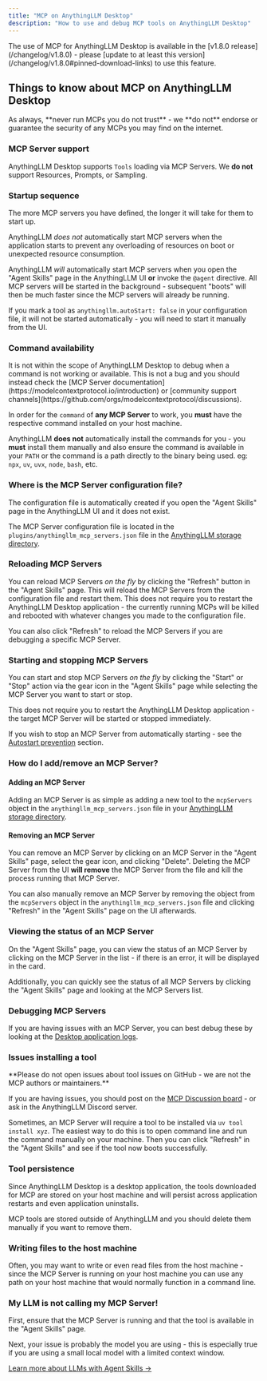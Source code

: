 ```yaml
---
title: "MCP on AnythingLLM Desktop"
description: "How to use and debug MCP tools on AnythingLLM Desktop"
---
```



<Callout type="info" emoji="💡">
  The use of MCP for AnythingLLM Desktop is available in the [v1.8.0 release](/changelog/v1.8.0) - please [update to at least this version](/changelog/v1.8.0#pinned-download-links) to use this feature.
</Callout>

## Things to know about MCP on AnythingLLM Desktop

<Callout type="error" emoji="🔒">
  As always, **never run MCPs you do not trust** - we **do not** endorse or guarantee the security of any MCPs you may find on the internet.
</Callout>

### MCP Server support

AnythingLLM Desktop supports `Tools` loading via MCP Servers. We **do not** support Resources, Prompts, or Sampling.

### Startup sequence

<Callout type="info" emoji="💡">
  The more MCP servers you have defined, the longer it will take for them to start up.
</Callout>

AnythingLLM _does not_ automatically start MCP servers when the application starts to prevent any overloading of resources on boot or unexpected resource consumption.

AnythingLLM _will_ automatically start MCP servers when you open the "Agent Skills" page in the AnythingLLM UI **or** invoke the `@agent` directive.
All MCP servers will be started in the background - subsequent "boots" will then be much faster since the MCP servers will already be running.

If you mark a tool as `anythingllm.autoStart: false` in your configuration file, it will not be started automatically - you will need to start it manually from the UI.

### Command availability

<Callout type="warning" emoji="⚠️">
  It is not within the scope of AnythingLLM Desktop to debug when a command is not working or available. This is not a bug and you should instead check the [MCP Server documentation](https://modelcontextprotocol.io/introduction) or [community support channels](https://github.com/orgs/modelcontextprotocol/discussions).
</Callout>

In order for the `command` of **any MCP Server** to work, you **must** have the respective command installed on your host machine.

AnythingLLM **does not** automatically install the commands for you - you **must** install them manually and also ensure the command is available in your `PATH` or the command is a path directly to the binary being used.
eg: `npx`, `uv`, `uvx`, `node`, `bash`, etc.

### Where is the MCP Server configuration file?

<Callout type="info" emoji="💡">
  The configuration file is automatically created if you open the "Agent Skills" page in the AnythingLLM UI and it does not exist.
</Callout>

The MCP Server configuration file is located in the `plugins/anythingllm_mcp_servers.json` file in the [AnythingLLM storage directory](/installation-desktop/storage).

### Reloading MCP Servers

You can reload MCP Servers *on the fly* by clicking the "Refresh" button in the "Agent Skills" page. This will reload the MCP Servers from the configuration file and restart them. 
This does not require you to restart the AnythingLLM Desktop application - the currently running MCPs will be killed and rebooted with whatever changes you made to the configuration file.

You can also click "Refresh" to reload the MCP Servers if you are debugging a specific MCP Server.

### Starting and stopping MCP Servers

You can start and stop MCP Servers *on the fly* by clicking the "Start" or "Stop" action via the gear icon in the "Agent Skills" page while selecting the MCP Server you want to start or stop.

This does not require you to restart the AnythingLLM Desktop application - the target MCP Server will be started or stopped immediately.

If you wish to stop an MCP Server from automatically starting - see the [Autostart prevention](#autostart-prevention) section.

### How do I add/remove an MCP Server?

#### Adding an MCP Server
Adding an MCP Server is as simple as adding a new tool to the `mcpServers` object in the `anythingllm_mcp_servers.json` file in your [AnythingLLM storage directory](/installation-desktop/storage).

#### Removing an MCP Server

You can remove an MCP Server by clicking on an MCP Server in the "Agent Skills" page, select the gear icon, and clicking "Delete".
Deleting the MCP Server from the UI **will remove** the MCP Server from the file and kill the process running that MCP Server.

You can also manually remove an MCP Server by removing the object from the `mcpServers` object in the `anythingllm_mcp_servers.json` file and clicking "Refresh" in the "Agent Skills" page on the UI afterwards.

### Viewing the status of an MCP Server

On the "Agent Skills" page, you can view the status of an MCP Server by clicking on the MCP Server in the list - if there is an error, it will be displayed in the card.

Additionally, you can quickly see the status of all MCP Servers by clicking the "Agent Skills" page and looking at the MCP Servers list.

### Debugging MCP Servers

If you are having issues with an MCP Server, you can best debug these by looking at the [Desktop application logs](/installation-desktop/debug#general-debugging).

### Issues installing a tool

<Callout type="info" emoji="💡">
  **Please do not open issues about tool issues on GitHub - we are not the MCP authors or maintainers.** 
  
  If you are having issues, you should post on the [MCP Discussion board](https://github.com/orgs/modelcontextprotocol/discussions) - or ask in the AnythingLLM Discord server.
</Callout>

Sometimes, an MCP Server will require a tool to be installed via `uv tool install xyz`.
The easiest way to do this is to open command line and run the command manually on your machine. Then you can click "Refresh" in the "Agent Skills" and see if the tool now boots successfully.

### Tool persistence

Since AnythingLLM Desktop is a desktop application, the tools downloaded for MCP are stored on your host machine and will persist across application restarts and even application uninstalls.

MCP tools are stored outside of AnythingLLM and you should delete them manually if you want to remove them.

### Writing files to the host machine

Often, you may want to write or even read files from the host machine - since the MCP Server is running on your host machine you can use any path on your host machine that would normally function in a command line.

### My LLM is not calling my MCP Server!

First, ensure that the MCP Server is running and that the tool is available in the "Agent Skills" page.

Next, your issue is probably the model you are using - this is especially true if you are using a small local model with a limited context window.

[Learn more about LLMs with Agent Skills &rarr;](/agent-not-using-tools)